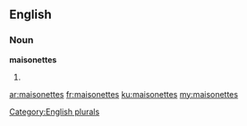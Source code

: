 ==English==

===Noun===
'''maisonettes'''

# {{plural of|[[maisonette]]}}

[[Category:English plurals]]

[[ar:maisonettes]]
[[fr:maisonettes]]
[[ku:maisonettes]]
[[my:maisonettes]]